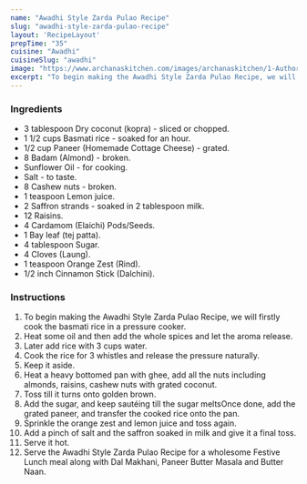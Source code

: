 ---
name: "Awadhi Style Zarda Pulao Recipe"
slug: "awadhi-style-zarda-pulao-recipe"
layout: 'RecipeLayout'
prepTime: "35"
cuisine: "Awadhi"
cuisineSlug: "awadhi"
image: "https://www.archanaskitchen.com/images/archanaskitchen/1-Author/sibyl_sunitha/Awadhi_Style_Zarda_Pulao_Recipe.jpg"
excerpt: "To begin making the Awadhi Style Zarda Pulao Recipe, we will firstly cook the basmati rice in a pressure cooker"
---

### Ingredients

- 3 tablespoon Dry coconut (kopra) - sliced or chopped.
- 1 1/2 cups Basmati rice - soaked for an hour.
- 1/2 cup Paneer (Homemade Cottage Cheese) - grated.
- 8 Badam (Almond) - broken.
- Sunflower Oil - for cooking.
- Salt - to taste.
- 8 Cashew nuts - broken.
- 1 teaspoon Lemon juice.
- 2 Saffron strands - soaked in 2 tablespoon milk.
- 12 Raisins.
- 4 Cardamom (Elaichi) Pods/Seeds.
- 1 Bay leaf (tej patta).
- 4 tablespoon Sugar.
- 4 Cloves (Laung).
- 1 teaspoon Orange Zest (Rind).
- 1/2 inch Cinnamon Stick (Dalchini).

### Instructions

1. To begin making the Awadhi Style Zarda Pulao Recipe, we will firstly cook the basmati rice in a pressure cooker.
1. Heat some oil and then add the whole spices and let the aroma release.
1. Later add rice with 3 cups water.
1. Cook the rice for 3 whistles and release the pressure naturally.
1. Keep it aside.
1. Heat a heavy bottomed pan with ghee, add all the nuts including almonds, raisins, cashew nuts with grated coconut.
1. Toss till it turns onto golden brown.
1. Add the sugar, and keep sautéing till the sugar meltsOnce done, add the grated paneer, and transfer the cooked rice onto the pan.
1. Sprinkle the orange zest and lemon juice and toss again.
1. Add a pinch of salt and the saffron soaked in milk and give it a final toss.
1. Serve it hot.
1. Serve the Awadhi Style Zarda Pulao Recipe for a wholesome Festive Lunch meal along with Dal Makhani, Paneer Butter Masala and Butter Naan.
